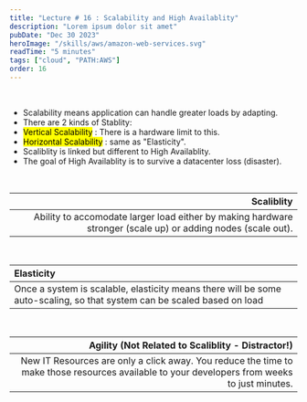 ```yaml
---
title: "Lecture # 16 : Scalability and High Availablity"
description: "Lorem ipsum dolor sit amet"
pubDate: "Dec 30 2023"
heroImage: "/skills/aws/amazon-web-services.svg"
readTime: "5 minutes"
tags: ["cloud", "PATH:AWS"]
order: 16
---
```



<Section link="introduction" title="What is Scalability & High Availablty?" />
<br />

- Scalability means application can handle greater loads by adapting.
- There are 2 kinds of Stablity:
- <mark>Vertical Scalability</mark> : There is a hardware limit to this.
- <mark>Horizontal Scalability</mark> : same as "Elasticity".
- Scaliblity is linked but different to High Availablity.
- The goal of High Availablity is to survive a datacenter loss (disaster).

<br />

|                                                                                                   Scaliblity |
| -----------------------------------------------------------------------------------------------------------: |
| Ability to accomodate larger load either by making hardware stronger (scale up) or adding nodes (scale out). |

<br />

| Elasticity                                                                                                              |
| :---------------------------------------------------------------------------------------------------------------------- |
| Once a system is scalable, elasticity means there will be some auto-scaling, so that system can be scaled based on load |

<br />

|                                                                                            Agility (Not Related to Scaliblity - Distractor!) |
| -------------------------------------------------------------------------------------------------------------------------------------------: |
| New IT Resources are only a click away. You reduce the time to make those resources available to your developers from weeks to just minutes. |
